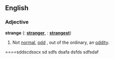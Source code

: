 ==English==

===Adjective===
'''strange'''  ({{compar}}: '''[[stranger]]''', {{superl}}: '''[[strangest]]''')
# Not [[normal]], [[odd]] , out of the ordinary, an [[oddity]].

====sddscdsscx
sd
sdfs
dsafa
dsfds
sdfsdaf